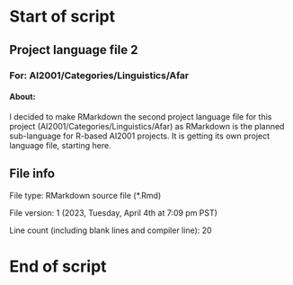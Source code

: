 # Start of script

## Project language file 2

### For: AI2001/Categories/Linguistics/Afar

#### About:

I decided to make RMarkdown the second project language file for this project (AI2001/Categories/Linguistics/Afar) as RMarkdown is the planned sub-language for R-based AI2001 projects. It is getting its own project language file, starting here.

## File info

File type: RMarkdown source file (*.Rmd)

File version: 1 (2023, Tuesday, April 4th at 7:09 pm PST)

Line count (including blank lines and compiler line): 20

# End of script
